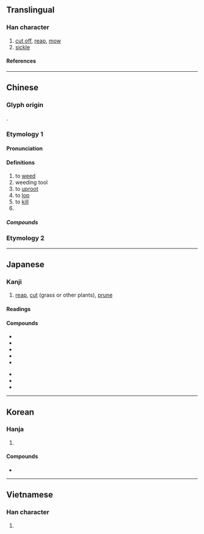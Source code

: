 {{also|苅|xii|XII}}
{{character info}}
==Translingual==

===Han character===
{{Han char|rn=18|rad=刀|as=02|sn=4|four=42000|canj=KLN|ids=⿰㐅刂}}

# [[cut off]], [[reap]], [[mow]]
# [[sickle]]

====References====
{{Han ref|kx=0136.100|dkj=01859|dj=0307.060|hdz=10323.070|uh=5208}}

----

==Chinese==
{{zh-forms}}

===Glyph origin===
{{Han etym}}
{{Han_compound|乂|刀|alt2=刂|t2=knife|ls=psc|c1=p|c2=s}}.

===Etymology 1===

====Pronunciation====
{{zh-pron
|m=yì
|c=ngaai6
|mn=ngāi
|mc=y
|oc=y
|cat=v,n,pn
}}

====Definitions====
{{zh-hanzi}}

# to [[weed]]
# weeding tool
# to [[uproot]]
# to [[lop]]
# to [[kill]]
# {{surname|zh}}

=====Compounds=====
{{zh-der|刈包|刈蓍遺簪|刈鉤|刈香|剷刈|斬刈殺伐}}

===Etymology 2===
{{zh-see|割|ss}}

----

==Japanese==

===Kanji===
{{ja-kanji|grade=c|rs=刀02}}

# [[reap]], [[cut]] (grass or other plants), [[prune]]

====Readings====
{{ja-readings
|goon=げ
|kanon=がい
|on=かい
|kun=か-る
|nanori=かっ
}}

====Compounds====
{{top2}}
* {{ja-r|刈る|かる|cut, mow, harvest}}
* {{ja-r|刈り込む|かりとむ|cut, dress, prune}}
* {{ja-r|刈り取る|かりとる|mow, reap, harvest}}
* {{ja-r|刈り入れ|かり.いれ|harvest}}
* {{ja-r|刈り立て|かりたて|new mown, newly cut}}
{{mid2}}
* {{ja-r|稲%刈り|いね%かり|rice reaping}}
* {{ja-r|草%刈り|くさ%かり|mowing, mower}}
* {{ja-r|丸%刈り|まる%がり|close clipping}}
{{bottom}}

----

==Korean==

===Hanja===
{{ko-hanja|깍다|깍을|예}}

# {{hanja form of|예|to [[mow]]}}

====Compounds====
* {{ko-l|예초기|[[grass]] [[mower]]|刈草機}}

----

==Vietnamese==

===Han character===
{{vi-readings|reading=[[ngãi]]|rs=刀02}}

# {{rfdef|vi|sort=刀02}}